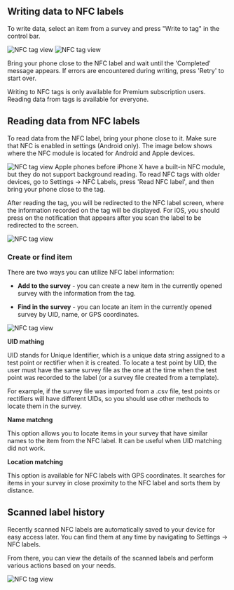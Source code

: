 
## Writing data to NFC labels

To write data, select an item from a survey and press "Write to tag" in the control bar.

<ImageView>
  <Image
    src="/images/nfc/10.2.png"
    alt="NFC tag view"
    width={300}
    height={300}
  />
  <Image
    src="/images/nfc/10.3.jpg"
    alt="NFC tag view"
    width={300}
    height={300}
  />
</ImageView>

Bring your phone close to the NFC label and wait until the 'Completed' message appears. If errors are encountered during writing, press 'Retry' to start over.

<Callout type="info" emoji="ℹ️">
  Writing to NFC tags is only available for Premium subscription users. Reading
  data from tags is available for everyone.
</Callout>

## Reading data from NFC labels

To read data from the NFC label, bring your phone close to it. Make sure that NFC is enabled in settings (Android only). The image below shows where the NFC module is located for Android and Apple devices.

<ImageView>
  <Image
    src="/images/nfc/10.5.jpg"
    alt="NFC tag view"
    width={300}
    height={300}
  />
</ImageView>

<Callout type="info" emoji="ℹ️">
  Apple phones before iPhone X have a built-in NFC module, but they do not
  support background reading. To read NFC tags with older devices, go to
  Settings -> NFC Labels, press 'Read NFC label', and then bring your phone
  close to the tag.
</Callout>

After reading the tag, you will be redirected to the NFC label screen, where the information recorded on the tag will be displayed. For iOS, you should press on the notification that appears after you scan the label to be redirected to the screen.

<ImageView>
  <Image
    src="/images/nfc/10.1.png"
    alt="NFC tag view"
    width={300}
    height={300}
  />
</ImageView>

### Create or find item

There are two ways you can utilize NFC label information:

- **Add to the survey** - you can create a new item in the currently opened survey with the information from the tag.

- **Find in the survey** - you can locate an item in the currently opened survey by UID, name, or GPS coordinates.

<ImageView>
  <Image
    src="/images/nfc/10.4.png"
    alt="NFC tag view"
    width={300}
    height={300}
  />
</ImageView>

**UID mathing**

UID stands for Unique Identifier, which is a unique data string assigned to a test point or rectifier when it is created. To locate a test point by UID, the user must have the same survey file as the one at the time when the test point was recorded to the label (or a survey file created from a template).

For example, if the survey file was imported from a .csv file, test points or rectifiers will have different UIDs, so you should use other methods to locate them in the survey.

**Name matchng**

This option allows you to locate items in your survey that have similar names to the item from the NFC label. It can be useful when UID matching did not work.

**Location matching**

This option is available for NFC labels with GPS coordinates. It searches for items in your survey in close proximity to the NFC label and sorts them by distance.

## Scanned label history

Recently scanned NFC labels are automatically saved to your device for easy access later. You can find them at any time by navigating to Settings -> NFC labels.

From there, you can view the details of the scanned labels and perform various actions based on your needs.

<ImageView>
  <Image
    src="/images/nfc/10.6.png"
    alt="NFC tag view"
    width={300}
    height={300}
  />
</ImageView>
